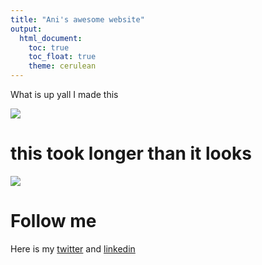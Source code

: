 ```yaml
---
title: "Ani's awesome website"
output: 
  html_document:
    toc: true
    toc_float: true
    theme: cerulean
---
```



What is up yall I made this

![](cool.jpg)

# this took longer than it looks 

![](http://giphygifs.s3.amazonaws.com/media/lMVNl6XxTvXgs/giphy.gif)

# Follow me

Here is my [twitter](https://twitter.com/abilazarian) and [linkedin](https://www.linkedin.com/in/ani-bilazarian-844a3780/)





 
